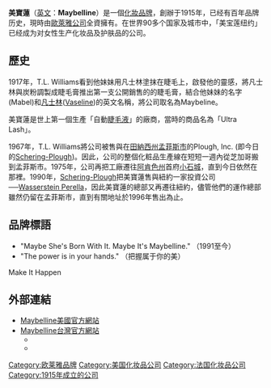 {{noteTA
|T=zh:美宝莲; zh-cn:美宝莲; zh-hk:美寶蓮; zh-tw:媚比琳;
|1=zh:美宝莲; zh-cn:美宝莲; zh-hk:美寶蓮; zh-tw:媚比琳;
}}
{{Proofreader needed|en|Maybelline}}

{{Infobox Company
| company_name = 媚比琳
| company_name_en = Maybelline
| company_logo = Maybelline-Logo.svg
| company_type = [[私人公司|私人公司]]
| company_slogan = Make It Happen
| foundation = 1915年
| founder = Thomas L. Williams
| location = {{USA}}[[紐約|紐約]]
| area_served = 世界各地
| key_people = 
| industry = [[化妝品|化妝品]]
| products = [[化妝品|化妝品]]、[[护肤品|护肤品]]
| parent = [[歐萊雅|歐萊雅公司]]（[[L'Oréal|L'Oréal]]）
| subsid = 
| homepage = {{USA}}<br>[https://www.maybelline.com/ www.maybelline.com]<br>{{TW}}<br>[https://www.maybelline.com.tw/ www.maybelline.com.tw]
| footnotes = 
}}

'''美寶蓮'''（[[英文|英文]]：'''Maybelline'''）是一個[[化妝|化妝]][[品牌|品牌]]，創辦于1915年，已经有百年品牌历史，現時由[[歐萊雅|歐萊雅公司]]全資擁有。在世界90多个国家及城市中，「美宝莲纽约」已经成为对女性生产化妆品及护肤品的公司。

==歷史==
1917年，T.L. Williams看到他妹妹用凡士林塗抹在睫毛上，啟發他的靈感，將凡士林與炭粉調製成睫毛膏推出第一支公開銷售的的睫毛膏，結合他妹妹的名字(Mabel)和[[凡士林|凡士林]]([[Vaseline|Vaseline]])的英文名稱，將公司取名為Maybeline。

美寶蓮是世上第一個生產「自動[[睫毛液|睫毛液]]」的廠商，當時的商品名為「Ultra Lash」。

1967年，T.L. Williams將公司被售與在[[田納西州|田納西州]][[孟菲斯市|孟菲斯市]]的Plough, Inc. (即今日的[[Schering-Plough|Schering-Plough]])。因此，公司的整個化粧品生產線在短短一週內從芝加哥搬到孟菲斯市。1975年，公司再把工廠遷往[[阿肯色州|阿肯色州]]首府[[小石城|小石城]]，直到今日依然在那裡。1990年，[[Schering-Plough|Schering-Plough]]把美寶蓮售與紐約一家投資公司──[[Wasserstein_Perella|Wasserstein Perella]]，因此美寶蓮的總部又再遷往紐約，儘管他們的運作總部雖然仍留在孟菲斯市，直到有關地址於1996年售出為止。

==品牌標語==
* <!-- the company adopted its current advertising slogan, -->"Maybe She's Born With It. Maybe It's Maybelline."   （1991至今）
* <!-- the company adopted its current advertising slogan, -->"The power is in your hands."   （把握属于你的美）
Make It Happen

==外部連結==
*[https://www.maybelline.com/ Maybelline美國官方網站] {{Wayback|url=https://www.maybelline.com/ |date=20210309182705 }}{{en}}
*[https://www.maybelline.com.tw/ Maybelline台灣官方網站] {{Wayback|url=https://www.maybelline.com.tw/ |date=20210309014204 }}{{zh}}
**{{facebook|maybellinetw|台灣媚比琳}}
**{{youtube|user=WeLoveMaybellineTW}}

{{Authority control}}
[[Category:欧莱雅品牌|Category:欧莱雅品牌]]
[[Category:美国化妆品公司|Category:美国化妆品公司]]
[[Category:法国化妆品公司|Category:法国化妆品公司]]
[[Category:1915年成立的公司|Category:1915年成立的公司]]
